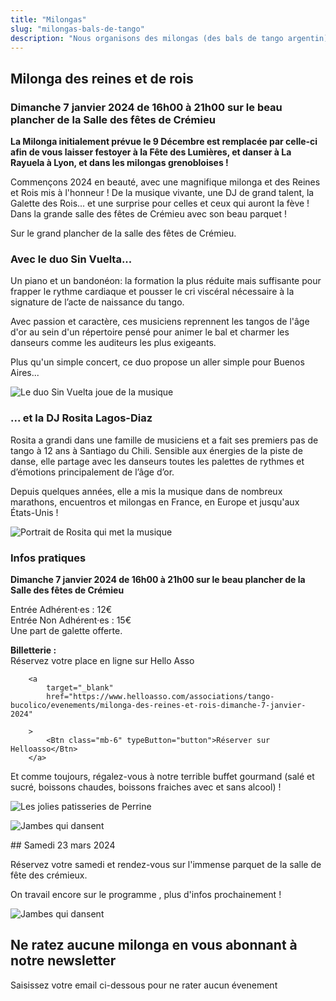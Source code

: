 ```yaml
---
title: "Milongas"
slug: "milongas-bals-de-tango"
description: "Nous organisons des milongas (des bals de tango argentin) dans les alentours de Crémieu. Avec de la bonne musique, une ambiance décontractée et de quoi grignoter pour danser !"
---
```



<Container>

## Milonga des reines et de rois

### Dimanche 7 janvier 2024 de 16h00 à 21h00 sur le beau plancher de la Salle des fêtes de Crémieu

**La Milonga initialement prévue le 9 Décembre est remplacée par celle-ci afin de vous laisser festoyer à la Fête des Lumières, et danser à La Rayuela à Lyon, et dans les milongas grenobloises !**

Commençons 2024 en beauté, avec une magnifique milonga et des Reines et Rois mis à l'honneur !
De la musique vivante, une DJ de grand talent, la Galette des Rois... et une surprise pour celles et ceux qui auront la fève !
Dans la grande salle des fêtes de Crémieu avec son beau parquet !

Sur le grand plancher de la salle des fêtes de Crémieu.

### Avec le duo Sin Vuelta...

Un piano et un bandonéon: la formation la plus réduite mais suffisante pour frapper le rythme cardiaque et pousser le cri viscéral nécessaire à la signature de l’acte de naissance du tango.

Avec passion et caractère, ces musiciens reprennent les tangos de l'âge d'or au sein d'un répertoire pensé pour animer le bal et charmer les danseurs comme les auditeurs les plus exigeants.

Plus qu'un simple concert, ce duo propose un aller simple pour Buenos Aires...

<Image
  src="/img/photos/milongas/sinvuleta.webp"
  width={700}
  height={450}
  format="webp"
  alt="Le duo Sin Vuelta joue de la musique"
  class="mb-8 mx-auto"
/>

### ... et la DJ Rosita Lagos-Diaz

Rosita a grandi dans une famille de musiciens et a fait ses premiers pas de tango à 12 ans à Santiago du Chili. Sensible aux énergies de la piste de danse, elle partage avec les danseurs toutes les palettes de rythmes et d’émotions principalement de l’âge d’or.

Depuis quelques années, elle a mis la musique dans de nombreux marathons, encuentros et milongas en France, en Europe et jusqu'aux États-Unis !

<Image
  src="/img/photos/djs/rosita.jpg"
  width={350}
  height={225}
  format="webp"
  alt="Portrait de Rosita qui met la musique"
  class="mb-8 mx-auto rounded-full portrait"
/>

### Infos pratiques

**Dimanche 7 janvier 2024 de 16h00 à 21h00 sur le beau plancher de la Salle des fêtes de Crémieu**

Entrée Adhérent·es : 12€  
Entrée Non Adhérent·es : 15€  
Une part de galette offerte.

**Billetterie :**  
Réservez votre place en ligne sur Hello Asso

        <a
            target="_blank"
            href="https://www.helloasso.com/associations/tango-bucolico/evenements/milonga-des-reines-et-rois-dimanche-7-janvier-2024"

        >
            <Btn class="mb-6" typeButton="button">Réserver sur Helloasso</Btn>
        </a>

Et comme toujours, régalez-vous à notre terrible buffet gourmand (salé et sucré, boissons chaudes, boissons fraiches avec et sans alcool) !

<Image
  src="/img/photos/milongas/patisseries.webp"
  width={450}
  height={700}
  format="webp"
  alt="Les jolies patisseries de Perrine"
  class="mb-8 mx-auto"
/>

<TextWithImage order="imageText">

<Image
  slot="content2"
  src="/img/photos/yep.jpg"
  width={800}
  height={500}
  format="webp"
  alt="Jambes qui dansent"
/>

<section slot='content1'>
## Samedi 23 mars 2024

Réservez votre samedi et rendez-vous sur l'immense parquet de la salle de fête des crémieux.

On travail encore sur le programme , plus d'infos prochainement !

</section>
</TextWithImage>

<TextWithImage order="imageText">

<Image
  slot="content2"
  src="/img/photos/newsletter.jpg"
  width={800}
  height={500}
  format="webp"
  alt="Jambes qui dansent"
/>

<section slot='content1'>
<h2>Ne ratez aucune milonga en vous abonnant à notre newsletter</h2>

<p>Saisissez votre email ci-dessous pour ne rater aucun évenement</p>
<div class="ml-embedded form-container text-dark" data-form="eVDGbP" />

</section>
</TextWithImage>

</Container>
